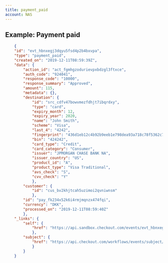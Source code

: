 ```yaml
---
title: payment_paid
account: NAS
---
```


## Example: Payment paid

```json
    {
    "id": "evt_hbnxegj3dqyu5fsd4p2b4bxvpa",
    "type": "payment_paid",
    "created_on": "2019-12-11T08:59:39Z",
    "data": {
        "action_id": "act_fgmhgzodurievpxbdzgl3ftxce",
        "auth_code": "924041",
        "response_code": "10000",
        "response_summary": "Approved",
        "amount": 115,
        "metadata": {},
        "destination": {
            "id": "src_cdfv47bowvmezfdhjt7ibqrdxy",
            "type": "card",
            "expiry_month": 12,
            "expiry_year": 2020,
            "name": "John Smith",
            "scheme": "Visa",
            "last_4": "4242",
            "fingerprint": "436d1eb12c4b92b9eeb1e798dea93a718c78f5362c7fb5d84b51c72a869b6101",
            "bin": "424242",
            "card_type": "Credit",
            "card_category": "Consumer",
            "issuer": "JPMORGAN CHASE BANK NA",
            "issuer_country": "US",
            "product_id": "A",
            "product_type": "Visa Traditional",
            "avs_check": "S",
            "cvv_check": "Y"
            },
        "customer": {
            "id": "cus_bv2khjtcah5uzimoi2qvniwnsm"
            },
        "id": "pay_fk234x52k6i4rmjmqnzx474fqi",
        "currency": "DKK",
        "processed_on": "2019-12-11T08:59:40Z"
        },
    "_links": {
        "self": {
            "href": "https://api.sandbox.checkout.com/events/evt_hbnxegj3dqyu5fsd4p2b4bxvpa"
            },
        "subject": {
            "href": "https://api.checkout.com/workflows/events/subject/pay_jlfj2ful7z3u5lbykhy5lzezvm"
            }
        }
    }
```
